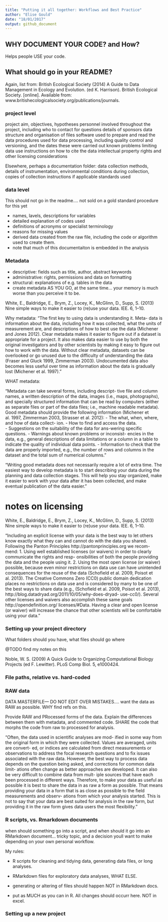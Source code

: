 ```yaml
---
title: "Putting it all together: Workflows and Best Practice"
author: "Elise Gould"
date: "18/01/2017"
output: github_document
---
```


## WHY DOCUMENT YOUR CODE? and How?
Helps people USE your code.

## What should go in your README?
Again, list from: British Ecological Society (2014) A Guide to Data Management in Ecology and Evolution. (ed K. Harrison). British Ecological Society. [online]. Available from: www.britishecologicalsociety.org/publications/journals.

### project level
project aim, objectives, hypotheses
personnel involved throughout the project, including who to contact for questions
details of sponsors
data structure and organisation of files
software used to prepare and read the data
procedures used for data processing, including quality control and versioning, and the dates these were carried out
known problems limiting data use
instructions on how to cite the data
intellectual property rights and other licensing considerations

Elsewhere, perhaps a documentation folder:
data collection methods, details of instrumentation, environmental conditions during collection, copies of collection instructions if applicable
standards used

### data level
This should not go in the readme.... not sold on a gold standard procedure for this yet

- names, lavels, descriptions for variables
- detailed explanation of codes used
- definitions of acronyms or specialist terminology
- reasons for missing values
- derived data created from the raw file, including the code or algorithm used to create them.
- note that much of this documentaiton is embedded in the analysis

### Metadata

- descriptive: fields such as title, author, abstract keywords
- administrative: rights, permissions and data on formatting
- structural: explanations of e.g. tables in the data
- create metadata AS YOU GO, at the same time... your memory is much worse than you perceive it to be.

White, E., Baldridge, E., Brym, Z., Locey, K., McGlinn, D., Supp, S. (2013) Nine simple ways to make it easier to (re)use your data. IEE. 6, 1–10.

Why metadata: "The first key to using data is understanding it. Meta- data is information about the data, including how it was collected, what the units of measurement are, and descriptions of how to best use the data (Michener and Jones 2012). Clear metadata makes it easier to figure out if a dataset is appropriate for a project. It also makes data easier to use by both the original investigators and by other scientists by making it easy to figure out how to work with the data. Without clear metadata, datasets can be overlooked or go unused due to the difficulty of understanding the data (Fraser and Gluck 1999, Zimmerman 2003). Undocumented data also becomes less useful over time as information about the data is gradually lost (Michener et al. 1997)."

WHAT metadata: 

"Metadata can take several forms, including descript- tive file and column names, a written description of the data, images (i.e., maps, photographs), and specially structured information that can be read by computers (either as separate files or part of the data files; i.e., machine readable metadata). Good metadata should provide the following information (Michener et al. 1997, Zimmerman 2003, Strasser et al. 2012): 
- The what, when, where, and how of data collect- ion.
- How to find and access the data.   
- Suggestions on the suitability of the data for ans-wering specific questions.
- Warnings about known problems or inconsist-
encies in the data, e.g., general descriptions of data limitations or a column in a table to indicate the quality of individual data points.
- Information to check that the data are properly
imported, e.g., the number of rows and columns in the dataset and the total sum of numerical columns."

"Writing good metadata does not necessarily require a lot of extra time. The easiest way to develop metadata is to start describing your data during the planning and data collection stages. This will help you stay organized, make it easier to work with your data after it has been collected, and make eventual publication of the data easier."

# notes on licensing

White, E., Baldridge, E., Brym, Z., Locey, K., McGlinn, D., Supp, S. (2013) Nine simple ways to make it easier to (re)use your data. IEE. 6, 1–10.

"Including an explicit license with your data is the best way to let others know exactly what they can and cannot do with the data you shared. Following the Panton Principles http://pantonprinciples.org we recom- mend:
1. Using well established licenses (or waivers) in order to clearly communicate the rights and resp- onsibilities of both the people providing the data and the people using it.
2. Using the most open license (or waiver) possible, because even minor restrictions on data use can have unintended consequences for the reuse of the data (Schofield et al. 2009, Poisot et al. 2013).
The Creative Commons Zero (CC0) public domain dedication places no restrictions on data use and is considered by many to be one of the best ways to share data (e.g., (Schofield et al. 2009, Poisot et al. 2013), http://blog.datadryad.org/2011/10/05/why-does-dryad- use-cc0/). Several other licenses and waivers also accomplish these same goals http://opendefinition.org/ licenses/#Data. Having a clear and open license (or waiver) will increase the chance that other scientists will be comfortable using your data."

### Setting up your project directory

What folders should you have, what files should go where

@TODO find my notes on this

Noble, W. S. (2009) A Quick Guide to Organizing Computational Biology Projects (ed F. Lewitter). PLoS Comp Biol. 5, e1000424.

### File paths, relative vs. hard-coded

### RAW data
DATA MASTERFILE--- DO NOT EDIT OVER MISTAKES.... want the data as RAW as possible. WHY find refs on this.



Provide RAW and PRocessed forms of the data.
Explain the differences between them with metadata, and commented code.
SHARE the code that morphs the code from raw to processed for analysis.

"Often, the data used in scientific analyses are mod- ified in some way from the original form in which they were collected. Values are averaged, units are convert- ed, or indices are calculated from direct measurements or observations to address the focal research questions and to fix issues associated with the raw data. However, the best way to process data depends on the question being asked, and corrections for common data limit- ations often change as better approaches are developed. It can also be very difficult to combine data from mult- iple sources that have each been processed in different ways. Therefore, to make your data as useful as possible it is best to share the data in as raw a form as possible. That means providing your data in a form that is as close as possible to the field measurements and observ- ations from which your analysis started.
This is not to say that your data are best suited for analysis in the raw form, but providing it in the raw form gives data users the most flexibility."

### R scripts, vs. Rmarkdown documents

when should something go into a script, and when should it go into an RMarkdown document...
tricky topic, and a decision youll want to make depending on your own personal workflow.

My rules:

- R scripts for cleaning and tidying data, generating data files, or long analyses.
- RMarkdown files for exploratory data analyses, WHAT ELSE.
- generating or altering of files should happen NOT in RMarkdown docs.

- put as MUCH as you can in R. All changes should occurr here. NOT in excel.

### Setting up a new project


